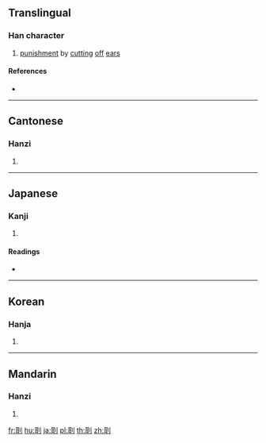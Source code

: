==Translingual==

===Han character===
{{Han char|rn=18|rad=刀|as=06|sn=8|four=12400|canj=SJLN|ids=⿰耳刂}}

# [[punishment]] by [[cutting]] [[off]] [[ear]]s

====References====
* {{Han ref|kx=0139.010|dkj=01960|dj=0315.090|hdz=10332.140|uh=5235|ud=21045|bh=CBD0|bd=52176}}

----

==Cantonese==

===Hanzi===
{{yue-hanzi|jyut=|y=yi5}}

# {{defn|lang=yue|sort=刀06}}

----

==Japanese==

===Kanji===
{{ja-kanji|grade=|rs=刀06}}

# {{defn|lang=ja|sort=刀06}}

====Readings====
* {{ja-readings|on=[[じ]] (ji), [[に]] (ni), [[げい]] (gei)|kun=[[みみきり]] (mimikiri)}}

----

==Korean==

===Hanja===
{{ko-hanja|hangeul=이|rv=i|mr=i}}

# {{defn|lang=ko|sort=刀06}}

----

==Mandarin==

===Hanzi===
{{cmn-hanzi|pin=[[èr]] ([[er4]])|wg=erh<sup>4</sup>}}

# {{defn|lang=cmn|sort=刀06}}

[[fr:刵]]
[[hu:刵]]
[[ja:刵]]
[[pl:刵]]
[[th:刵]]
[[zh:刵]]